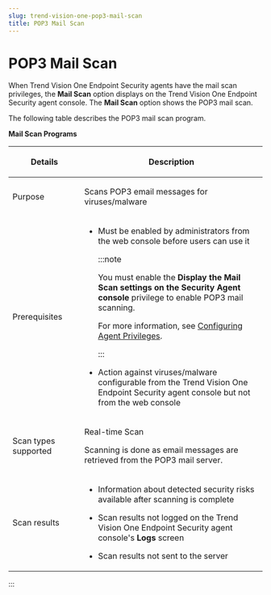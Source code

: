```yaml
---
slug: trend-vision-one-pop3-mail-scan
title: POP3 Mail Scan
---
```

# POP3 Mail Scan

When Trend Vision One Endpoint Security agents have the mail scan privileges, the **Mail Scan** option displays on the Trend Vision One Endpoint Security agent console. The **Mail Scan** option shows the POP3 mail scan.

The following table describes the POP3 mail scan program.

**Mail Scan Programs**

<table>
<colgroup>
<col style="width: 28%" />
<col style="width: 71%" />
</colgroup>
<thead>
<tr>
<th><p>Details</p></th>
<th><p>Description</p></th>
</tr>
</thead>
<tbody>
<tr>
<td><p>Purpose</p></td>
<td><p>Scans POP3 email messages for viruses/malware</p></td>
</tr>
<tr>
<td><p>Prerequisites</p></td>
<td><ul>
<li><p>Must be enabled by administrators from the web console before users can use it</p>


:::note

<p>You must enable the <strong>Display the Mail Scan settings on the Security Agent console</strong> privilege to enable POP3 mail scanning.</p>
<p>For more information, see <a href="trend-vision-one-configure-agent-privileges">Configuring Agent Privileges</a>.</p>


:::

</li>
<li><p>Action against viruses/malware configurable from the Trend Vision One Endpoint Security agent console but not from the web console</p></li>
</ul></td>
</tr>
<tr>
<td><p>Scan types supported</p></td>
<td><p>Real-time Scan</p>
<p>Scanning is done as email messages are retrieved from the POP3 mail server.</p></td>
</tr>
<tr>
<td><p>Scan results</p></td>
<td><ul>
<li><p>Information about detected security risks available after scanning is complete</p></li>
<li><p>Scan results not logged on the Trend Vision One Endpoint Security agent console's <strong>Logs</strong> screen</p></li>
<li><p>Scan results not sent to the server</p></li>
</ul></td>
</tr>
</tbody>
</table>
:::
